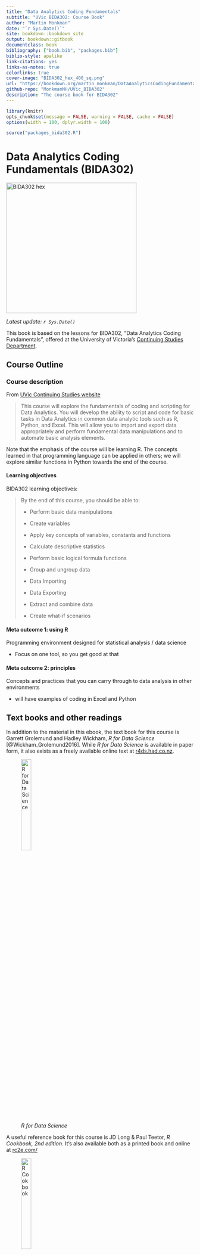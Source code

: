 ```yaml
--- 
title: "Data Analytics Coding Fundamentals"
subtitle: "UVic BIDA302: Course Book"
author: "Martin Monkman"
date: "`r Sys.Date()`"
site: bookdown::bookdown_site
output: bookdown::gitbook
documentclass: book
bibliography: ["book.bib", "packages.bib"]
biblio-style: apalike
link-citations: yes
links-as-notes: true
colorlinks: true
cover-image: "BIDA302_hex_400_sq.png"
url: "https://bookdown.org/martin_monkman/DataAnalyticsCodingFundamentals/"
github-repo: "MonkmanMH/UVic_BIDA302"
description: "The course book for BIDA302"
---
```



<!-- 
This file by Martin Monkman 
is licensed under a Creative Commons Attribution 4.0 International License
https://creativecommons.org/licenses/by/4.0/  
-->




```r
library(knitr)
opts_chunk$set(message = FALSE, warning = FALSE, cache = FALSE)
options(width = 100, dplyr.width = 100)

source("packages_bida302.R")

```


# Data Analytics Coding Fundamentals (BIDA302) {-}

<img src="BIDA302_hex_400_sq.png" width="350" height="350" alt="BIDA302 hex" />

_Latest update: `r Sys.Date()`_


This book is based on the lessons for BIDA302, "Data Analytics Coding Fundamentals", offered at the University of Victoria's [Continuing Studies Department](https://continuingstudies.uvic.ca/).


## Course Outline {-}

### Course description {-}

From [UVic Continuing Studies website](https://continuingstudies.uvic.ca/business-technology-and-public-relations/courses/data-analytics-coding-fundamentals)

> This course will explore the fundamentals of coding and scripting for Data Analytics. You will develop the ability to script and code for basic tasks in Data Analytics in common data analytic tools such as R, Python, and Excel. This will allow you to import and export data appropriately and perform fundamental data manipulations and to automate basic analysis elements.

Note that the emphasis of the course will be learning R. The concepts learned in that programming language can be applied in others; we will explore similar functions in Python towards the end of the course.

#### Learning objectives {-}

BIDA302 learning objectives:

>By the end of this course, you should be able to:
>
>* Perform basic data manipulations
>
>* Create variables
>
>* Apply key concepts of variables, constants and functions
>
>* Calculate descriptive statistics
>
>* Perform basic logical formula functions
>
>* Group and ungroup data
>
>* Data Importing
>
>* Data Exporting
>
>* Extract and combine data
>
>* Create what-if scenarios


#### Meta outcome 1: using **R** {-}

Programming environment designed for statistical analysis / data science 

* Focus on one tool, so you get good at that

#### Meta outcome 2: principles  {-}

Concepts and practices that you can carry through to data analysis in other environments

* will have examples of coding in Excel and Python





## Text books and other readings {-}

In addition to the material in this ebook, the text book for this course is Garrett Grolemund and Hadley Wickham, _R for Data Science_ [@Wickham_Grolemund2016]. While _R for Data Science_ is available in paper form, it also exists as a freely available online text at [r4ds.had.co.nz](https://r4ds.had.co.nz/).


![_R for Data Science_](static/img/R4DS_400.png){width=25%}

A useful reference book for this course is JD Long & Paul Teetor, _R Cookbook, 2nd edition_. It's also available both as a printed book and online at [rc2e.com/](https://rc2e.com/)

![_R Cookbook_](static/img/rc2e_500.jpg){width=25%}


Additional readings and reference material are noted in each section, and included in the comprehensive bibliography.


### Code of Conduct {-}

The [R Consortium and R Community Code of Conduct](https://wiki.r-consortium.org/view/R_Consortium_and_the_R_Community_Code_of_Conduct) serves well for us. This class,

> like the R community as a whole, is made up of members from around the globe with a diverse set of skills, personalities, and experiences. It is through these differences that our community experiences great successes and continued growth.

Please 

>follow these guidelines which help steer our interactions and strive to keep R a positive, successful, and growing community.

>**R Community Code of Conduct**
>
>A member of the R Community is:
>
>**Open**: Members of the community are open to collaboration, whether it's on projects, working groups, packages, problems, or otherwise. We're receptive to constructive comment and criticism, as the experiences and skill sets of other members contribute to the whole of our efforts. We're accepting of anyone who wishes to take part in our activities, fostering an environment where all can participate and everyone can make a difference.
>
>**Considerate**: Members of the community are considerate of their peers — other R users. We're thoughtful when addressing the efforts of others, keeping in mind that oftentimes the labor was completed simply for the good of the community. We're attentive in our communications, whether in person or online, and we're tactful when approaching differing views.
>
>**Respectful**: Members of the community are respectful. We're respectful of others, their positions, their skills, their commitments, and their efforts. We're respectful of the volunteer efforts that permeate the R community. We're respectful of the processes set forth in the community, and we work within them. When we disagree, we are courteous in raising our issues.
>
>Overall, we're good to each other. We contribute to this community not because we have to, but because we want to. If we remember that, these guidelines will come naturally.




## Course Philosophy {-}

Analysis of data helps us make better decisions. And computers have
accelerated how much data we can analyze.

We can do data analysis using GUI (Graphical User Interface) tools, such
as Excel or Tableau. But using a programming language to write code that
generates your analysis will make you more efficient and effective, open
up a universe of additional functionality, and make your analysis
workflow:

  - reproducible and auditable,

  - accurate, and

  - collaborative.

The emphasis in this course will be on analytic methods, coding concepts, and programming practice that are universal; you will be able to apply them in whatever analytic setting you find yourself, and are independent of the tool you’ll be using.

By the end of this course, you will see the relationship between your raw data and the table, plot, or model you want to create, and use a variety of functions to achieve that transformation.

In this course we will be primarily using the open source programming language R, with a tangent into data analysis coding in Python.

Here’s another course description, one that I really like, so (with the author’s permission) I am including it here:

> Over the last decade there has been a revolution in statistical and
> scientific computing. Open source languages like R and Python have
> overtaken older (and expensive!) corporate software packages like SAS
> and SPSS, and there are now thousands of books and blog posts and
> other online resources with excellent tutorials about how to analyze
> pretty much any kind of data.

> This class will expose you to R—one of the most popular, sought-after,
> and in-demand statistical programming languages. Armed with the
> foundation of R skills you’ll learn in this class, you’ll know enough
> to be able to find how to analyze any sort of data-based question in
> the future.

<small>(from the Syllabus to [PMAP 8521: Program Evaluation for Public
Service](https://evalf19.classes.andrewheiss.com/syllabus/#pep-talk),
Andrew Heiss, Georgia State University)</small>


**Modern tools**

I don't believe there is any benefit in learning things "the hard way" or "the way I learned it". In this course we use much better technology that will allow you to do better data analysis more quickly than was possible when I started down this path.


**Run your race**

One more thing: each person who takes this course comes from a different background. Some may have previous coding experience. Others may be working in data analysis. Some may have a bit of both, and others may have neither. 

Here's some wisdom from Dr. Nicki Washington:

![_Run your race_](static/img/Dr_Nicki_Washington_run_your_race.png)

If you stop along the way to check your progress, don't look at where others are on their race—look at how you've moved forward. 

Below is the course scatter plot, which has "data analytics" on the Y axis, and "coding fundamentals" on the X axis. Think about where you are today. Wherever you are on the course scatter plot now, you are going to move up on the "data analytics" axis, and right on the "coding fundamentals" axis.  

![_data analytics coding fundamentals_](static/img/dacf_1.png)

As well, even if both of these topics are new to you, you already know things that are going to help you along the way.

![_"You know some stuff": artwork by Allison Horst_](static/img_allison_horst/you_know_some_stuff.jpg){width=50%}

And you are not taking this journey alone! In this course, we collaborate and share things we have worked out—this helps our colleagues, and also helps us remember and solidify what we have learned.


### On learning a new language {-}

"Smart people ask stupid questions." (Source unknown)

Any language, computer or human, can be a challenge to learn. We bring our established ways of thinking, and another language won't always conform to those ideas. For example, French has gendered nouns—for example, _le pot_ (pot or drink) and _la peau_ (skin)—and English does not. For an English-speaker, this can be frustrating!

One of the most important developers of R packages (and co-author of our textbook), Hadley Wickham, was recently [quoted in an interview](https://r-posts.com/advice-to-young-and-old-programmers-a-conversation-with-hadley-wickham/):

>**It’s easy when you start out programming to get really frustrated and think, “Oh it’s me, I’m really stupid,” or, “I’m not made out to program.” But, that is absolutely not the case. Everyone gets frustrated.** I still get frustrated occasionally when writing R code. It’s just a natural part of programming. So, it happens to everyone and gets less and less over time. Don’t blame yourself. Just take a break, do something fun, and then come back and try again later.

><small>Source: [Advice to Young (and Old) Programmers: A Conversation with Hadley Wickham](https://r-posts.com/advice-to-young-and-old-programmers-a-conversation-with-hadley-wickham/), at [R-posts.com](https://r-posts.com/)</small>




### Some advice from people who took BIDA302 before... {-}

People who have previously taken this course were asked “Imagine that
time travel is possible…You have just been transported back four weeks
to the day before this course started. What is one thing you would tell
your past self about this course?” Here are some of their answers:

  - It won’t be as scary as you think it will be.

  - It is fun! Keep up!

  - You’ll get better soon.

  - Need to spend more time studying since the class is 6 hours a week,
    1-2 hours a week outside class won’t be enough for a dinosaur like
    me.

  - To do the homework on Saturday* after class so you haven’t
    forgotten everything!

  - **Reading the textbook will help you, use it.**
    
      - Review the data before starting to work with it. It helps to
        understand what the data is, how it might be used.
    
      - Review the material in the Saturday* lesson as you will need it
        for the assignment.
    
      - If you start having to use functions you aren’t familiar with,
        you’re on the wrong track.
    
      - Keep it simple, and then add on as you go.

  - Be confident in yourself and make sure you read the textbook!

  - The learning curve is the steepest on day one! Just because you’ve
    never programmed before doesn’t mean you are a lost cause and won’t
    be able to succeed. Take a deep breath, experiment, and revel in the
    feeling of satisfaction and accomplishment when R finally executes
    your code and doesn’t spit out another error message!
    
      - P.S. Googling the Error Message may not be a real book, but
        Google will definitely offer up helpful message boards and
        YouTube tutorials from friendly members of the R community.
    
      - P.P.S. Start an R Notebook and work out the problems in the R
        for Data Science textbook as you read the relevant chapters.
        Practice is the best way to learn programming.

  - If I could travel 4 weeks in the past, I would advise myself 
    that is no necessary to search Google for functions that we 
    haven't seen in class yet. All assignments can be solved with 
    the information seen in class, it is only necessary to review 
    the lesson files again. So calm down!

  - Prepare to learn lots about R and RStudio. …And bring coffee!




## Structure {-}

The book's layout is in 6 sections, each corresponding to the 6 weeks of the course. Each week has multiple chapters, corresponding with the topics covered and (when appropriate) the assignment for that week.



## A bit about your instructors {-}


**Martin**

* University: UVic Geography B.Sc. & M.A.

* Day job: 

  - BC Stats: 1993 to 2022 (with 5 year gap when I worked elsewhere in the B.C. public service)
  
  - now Senior Manager, Consulting at MNP

* I have been writing code since 1979

  - to do data analysis since 1993
  
  - using R since 2012

* My coding started writing [FORTRAN](https://en.wikipedia.org/wiki/Fortran) on [punch cards](https://en.wikipedia.org/wiki/Punched_card)

![_computer punch card_](static/img/ibm-80-column-punched-card1.jpg)


**Julie**

* University: UVic Psychology B.Sc.

* Day job: Data Scientist at BC Stats, 2001 to present

* I have been playing with data since 1997:

  - started using SPSS and MiniTab to do data analysis
  
  - expanded data analysis tools with Excel
  
  - using R since 2016



So wait...we each have some substantive expertise, combined with some statistics knowledge, and we have been using our coding skills to be more efficient and effective with our work...

We are accidental data scientists!

![I am not trained for this...and yet](static/img/I-am-not-trained-for-this_laptop_600.jpg)





## Some important details {-}

**Acknowledgements**

The authors would like to acknowledge everyone who has contributed to the books, articles, blog posts, and R packages cited within. And of course, all of the participants in BIDA302 who have asked great questions and helped me get better at explaining the why and what of data analysis using R.


**License**

<a rel="license" href="https://creativecommons.org/licenses/by-sa/4.0/"><img alt="Creative Commons License" style="border-width:0" src="https://i.creativecommons.org/l/by-nc-sa/3.0/us/88x31.png" /></a><br />This work by [Martin Monkman](https://github.com/MonkmanMH) & [Julie Hawkins](https://github.com/JulieHawkins) is licensed under a <a rel="license" href="https://creativecommons.org/licenses/by-sa/4.0/">Creative Commons Attribution-ShareAlike 4.0 International (CC BY-SA 4.0) License</a>.


**Source code**

The source code for this ebook can be found at this github repository: https://github.com/MonkmanMH/UVic_BIDA302 

This book is written in **Markdown**, using the [**bookdown**](https://bookdown.org/yihui/bookdown/) package, and published to the web at [bookdown.org](https://bookdown.org/).


```r
install.packages("bookdown")
# or the development version
# devtools::install_github("rstudio/bookdown")
```




**Cover image**

The course hex image was created using the [{hexSticker} R package](https://github.com/GuangchuangYu/hexSticker) by Guangchuang Yu.


